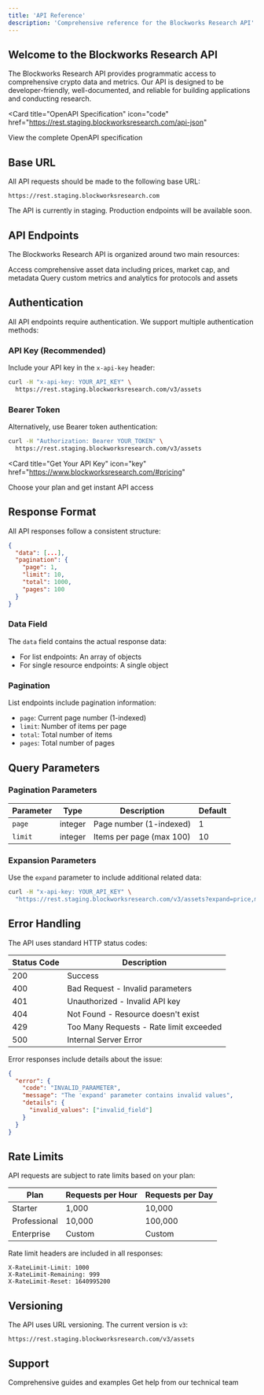 ```yaml
---
title: 'API Reference'
description: 'Comprehensive reference for the Blockworks Research API'
---
```


## Welcome to the Blockworks Research API

The Blockworks Research API provides programmatic access to comprehensive crypto data and metrics. Our API is designed to be developer-friendly, well-documented, and reliable for building applications and conducting research.

<Card
  title="OpenAPI Specification"
  icon="code"
  href="https://rest.staging.blockworksresearch.com/api-json"
>
  View the complete OpenAPI specification
</Card>

## Base URL

All API requests should be made to the following base URL:

```
https://rest.staging.blockworksresearch.com
```

<Note>
  The API is currently in staging. Production endpoints will be available soon.
</Note>

## API Endpoints

The Blockworks Research API is organized around two main resources:

<CardGroup cols={2}>
  <Card
    title="Assets API"
    icon="coins"
    href="/api-reference/assets/list-assets"
  >
    Access comprehensive asset data including prices, market cap, and metadata
  </Card>
  <Card
    title="Metrics API"
    icon="chart-line"
    href="/api-reference/metrics/list-metrics"
  >
    Query custom metrics and analytics for protocols and assets
  </Card>
</CardGroup>

## Authentication

All API endpoints require authentication. We support multiple authentication methods:

### API Key (Recommended)

Include your API key in the `x-api-key` header:

```bash
curl -H "x-api-key: YOUR_API_KEY" \
  https://rest.staging.blockworksresearch.com/v3/assets
```

### Bearer Token

Alternatively, use Bearer token authentication:

```bash
curl -H "Authorization: Bearer YOUR_TOKEN" \
  https://rest.staging.blockworksresearch.com/v3/assets
```

<Card
  title="Get Your API Key"
  icon="key"
  href="https://www.blockworksresearch.com/#pricing"
>
  Choose your plan and get instant API access
</Card>

## Response Format

All API responses follow a consistent structure:

```json
{
  "data": [...],
  "pagination": {
    "page": 1,
    "limit": 10,
    "total": 1000,
    "pages": 100
  }
}
```

### Data Field

The `data` field contains the actual response data:
- For list endpoints: An array of objects
- For single resource endpoints: A single object

### Pagination

List endpoints include pagination information:
- `page`: Current page number (1-indexed)
- `limit`: Number of items per page
- `total`: Total number of items
- `pages`: Total number of pages

## Query Parameters

### Pagination Parameters

| Parameter | Type | Description | Default |
|-----------|------|-------------|---------|
| `page` | integer | Page number (1-indexed) | 1 |
| `limit` | integer | Items per page (max 100) | 10 |

### Expansion Parameters

Use the `expand` parameter to include additional related data:

```bash
curl -H "x-api-key: YOUR_API_KEY" \
  "https://rest.staging.blockworksresearch.com/v3/assets?expand=price,market_cap,sector"
```

## Error Handling

The API uses standard HTTP status codes:

| Status Code | Description |
|-------------|-------------|
| 200 | Success |
| 400 | Bad Request - Invalid parameters |
| 401 | Unauthorized - Invalid API key |
| 404 | Not Found - Resource doesn't exist |
| 429 | Too Many Requests - Rate limit exceeded |
| 500 | Internal Server Error |

Error responses include details about the issue:

```json
{
  "error": {
    "code": "INVALID_PARAMETER",
    "message": "The 'expand' parameter contains invalid values",
    "details": {
      "invalid_values": ["invalid_field"]
    }
  }
}
```

## Rate Limits

API requests are subject to rate limits based on your plan:

| Plan | Requests per Hour | Requests per Day |
|------|-------------------|------------------|
| Starter | 1,000 | 10,000 |
| Professional | 10,000 | 100,000 |
| Enterprise | Custom | Custom |

Rate limit headers are included in all responses:

```
X-RateLimit-Limit: 1000
X-RateLimit-Remaining: 999
X-RateLimit-Reset: 1640995200
```

## Versioning

The API uses URL versioning. The current version is `v3`:

```
https://rest.staging.blockworksresearch.com/v3/assets
```

## Support

<CardGroup cols={2}>
  <Card
    title="Documentation"
    icon="book"
    href="/getting-started"
  >
    Comprehensive guides and examples
  </Card>
  <Card
    title="Contact Support"
    icon="question-mark-circle"
    href="mailto:support@blockworksresearch.com"
  >
    Get help from our technical team
  </Card>
</CardGroup>
